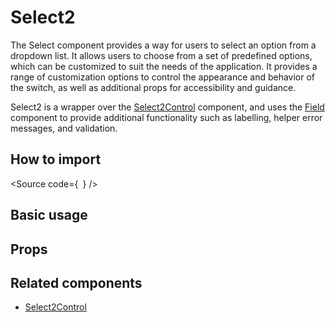 

<Meta of={Stories} />

<H1>Select2</H1>

The Select component provides a way for users to select an option from a dropdown list.
It allows users to choose from a set of predefined options, which can be customized to suit the needs of the application.
It provides a range of customization options to control the appearance and behavior of the switch,
as well as additional props for accessibility and guidance.

Select2 is a wrapper over the [Select2Control](?path=/docs/components-core-form-select2control--docs)
component, and uses the [Field](?path=/docs/components-core-form-field--docs)
component to provide additional functionality such as labelling, helper error messages, and validation.

<H2>How to import</H2>

<Source
  code={`
`}
/>

<H2>Basic usage</H2>

<Canvas of={Stories.Base} />

<H2>Props</H2>

<ArgTypes of={Stories} />

## Related components

- [Select2Control](?path=/docs/components-core-form-select2control--docs)

